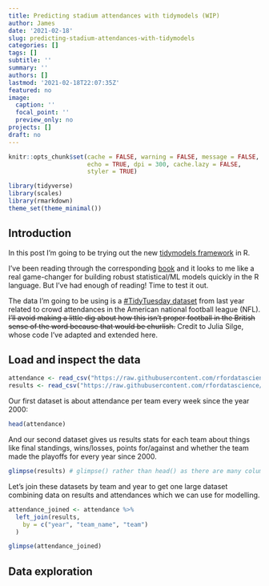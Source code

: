 ```yaml
---
title: Predicting stadium attendances with tidymodels (WIP)
author: James
date: '2021-02-18'
slug: predicting-stadium-attendances-with-tidymodels
categories: []
tags: []
subtitle: ''
summary: ''
authors: []
lastmod: '2021-02-18T22:07:35Z'
featured: no
image:
  caption: ''
  focal_point: ''
  preview_only: no
projects: []
draft: no
---
```



```r
knitr::opts_chunk$set(cache = FALSE, warning = FALSE, message = FALSE,
                      echo = TRUE, dpi = 300, cache.lazy = FALSE,
                      styler = TRUE)

library(tidyverse)
library(scales)
library(rmarkdown)
theme_set(theme_minimal())
```

## Introduction

In this post I'm going to be trying out the new [tidymodels framework ](https://www.tidymodels.org/) in R.

I've been reading through the corresponding [book](https://www.tmwr.org/) and it looks to me like a real game-changer for building robust statistical/ML models quickly in the R language. But I've had enough of reading! Time to test it out.

The data I'm going to be using is a [#TidyTuesday dataset](https://github.com/rfordatascience/tidytuesday) from last year related to crowd attendances in the American national football league (NFL). ~~I'll avoid making a little dig about how this isn't proper football in the British sense of the word because that would be churlish.~~ Credit to Julia Silge, whose code I've adapted and extended here.


## Load and inspect the data

```r
attendance <- read_csv("https://raw.githubusercontent.com/rfordatascience/tidytuesday/master/data/2020/2020-02-04/attendance.csv")
results <- read_csv("https://raw.githubusercontent.com/rfordatascience/tidytuesday/master/data/2020/2020-02-04/standings.csv")
```


Our first dataset is about attendance per team every week since the year 2000:

```r
head(attendance)
```

And our second dataset gives us results stats for each team about things like final standings, wins/losses, points for/against and whether the team made the playoffs for every year since 2000. 

```r
glimpse(results) # glimpse() rather than head() as there are many columns
```

Let's join these datasets by team and year to get one large dataset combining data on results and attendances which we can use for modelling.

```r
attendance_joined <- attendance %>%
  left_join(results,
    by = c("year", "team_name", "team")
  )

glimpse(attendance_joined)
```


## Data exploration








